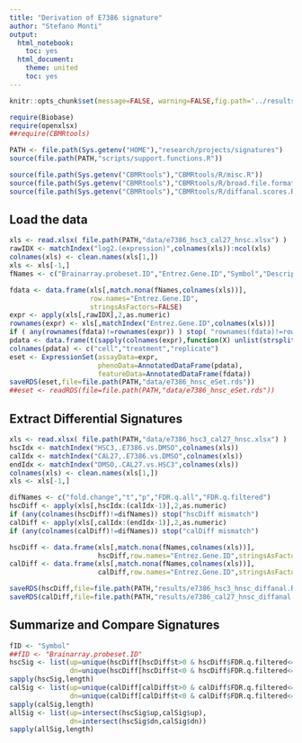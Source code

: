 ```yaml
---
title: "Derivation of E7386 signature"
author: "Stefano Monti"
output:
  html_notebook:
    toc: yes
  html_document:
    theme: united
    toc: yes
---
```


```r
knitr::opts_chunk$set(message=FALSE, warning=FALSE,fig.path='../results/figures/')
```


```r
require(Biobase)
require(openxlsx)
##require(CBMRtools)

PATH <- file.path(Sys.getenv("HOME"),"research/projects/signatures")
source(file.path(PATH,"scripts/support.functions.R"))

source(file.path(Sys.getenv("CBMRtools"),"CBMRtools/R/misc.R"))
source(file.path(Sys.getenv("CBMRtools"),"CBMRtools/R/broad.file.formats.R"))
source(file.path(Sys.getenv("CBMRtools"),"CBMRtools/R/diffanal.scores.R")) 
```

## Load the data

```r
xls <- read.xlsx( file.path(PATH,"data/e7386_hsc3_cal27_hnsc.xlsx") )
rawIDX <- matchIndex("log2.(expression)",colnames(xls)):ncol(xls)
colnames(xls) <- clean.names(xls[1,])
xls <- xls[-1,]
fNames <- c("Brainarray.probeset.ID","Entrez.Gene.ID","Symbol","Description")

fdata <- data.frame(xls[,match.nona(fNames,colnames(xls))],
                    row.names="Entrez.Gene.ID",
                    stringsAsFactors=FALSE)
expr <- apply(xls[,rawIDX],2,as.numeric)
rownames(expr) <- xls[,matchIndex("Entrez.Gene.ID",colnames(xls))]
if ( any(rownames(fdata)!=rownames(expr)) ) stop( "rownames(fdata)!=rownames(expr)" )
pdata <- data.frame(t(sapply(colnames(expr),function(X) unlist(strsplit(X,split="\\.")))))
colnames(pdata) <- c("cell","treatment","replicate") 
eset <- ExpressionSet(assayData=expr,
                      phenoData=AnnotatedDataFrame(pdata),
                      featureData=AnnotatedDataFrame(fdata))
saveRDS(eset,file=file.path(PATH,"data/e7386_hnsc_eSet.rds"))
##eset <- readRDS(file=file.path(PATH,"data/e7386_hnsc_eSet.rds"))
```

## Extract Differential Signatures

```r
xls <- read.xlsx( file.path(PATH,"data/e7386_hsc3_cal27_hnsc.xlsx") )
hscIdx <- matchIndex("HSC3,.E7386.vs.DMSO",colnames(xls))
calIdx <- matchIndex("CAL27,.E7386.vs.DMSO",colnames(xls))
endIdx <- matchIndex("DMSO,.CAL27.vs.HSC3",colnames(xls))
colnames(xls) <- clean.names(xls[1,])
xls <- xls[-1,] 

difNames <- c("fold.change","t","p","FDR.q.all","FDR.q.filtered")
hscDiff <- apply(xls[,hscIdx:(calIdx-1)],2,as.numeric)
if (any(colnames(hscDiff)!=difNames)) stop("hscDiff mismatch")
calDiff <- apply(xls[,calIdx:(endIdx-1)],2,as.numeric)
if (any(colnames(calDiff)!=difNames)) stop("calDiff mismatch")

hscDiff <- data.frame(xls[,match.nona(fNames,colnames(xls))],
                      hscDiff,row.names="Entrez.Gene.ID",stringsAsFactors=FALSE)
calDiff <- data.frame(xls[,match.nona(fNames,colnames(xls))],
                      calDiff,row.names="Entrez.Gene.ID",stringsAsFactors=FALSE)

saveRDS(hscDiff,file=file.path(PATH,"results/e7386_hsc3_hnsc_diffanal.RDS"))
saveRDS(calDiff,file=file.path(PATH,"results/e7386_cal27_hnsc_diffanal.RDS"))
```

## Summarize and Compare Signatures

```r
fID <- "Symbol"
##fID <- "Brainarray.probeset.ID"
hscSig <- list(up=unique(hscDiff[hscDiff$t>0 & hscDiff$FDR.q.filtered<=.01 & hscDiff$fold.change> +1.5,fID]),
               dn=unique(hscDiff[hscDiff$t<0 & hscDiff$FDR.q.filtered<=.01 & hscDiff$fold.change< -1.5,fID]))
sapply(hscSig,length)
calSig <- list(up=unique(calDiff[calDiff$t>0 & calDiff$FDR.q.filtered<=.01 & calDiff$fold.change> +1.5,fID]),
               dn=unique(calDiff[calDiff$t<0 & calDiff$FDR.q.filtered<=.01 & calDiff$fold.change< -1.5,fID]))
sapply(calSig,length)
allSig <- list(up=intersect(hscSig$up,calSig$up),
               dn=intersect(hscSig$dn,calSig$dn))
sapply(allSig,length)
```
